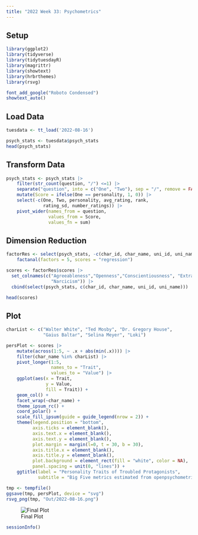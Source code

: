 ```yaml
---
title: "2022 Week 33: Psychometrics"
---
```


## Setup

```r
library(ggplot2)
library(tidyverse)
library(tidytuesdayR)
library(magrittr)
library(showtext)
library(hrbrthemes)
library(rsvg)
```

```r
font_add_google("Roboto Condensed")
showtext_auto()
```

## Load Data

```r
tuesdata <- tt_load('2022-08-16')

psych_stats <- tuesdata$psych_stats
head(psych_stats)
```

## Transform Data

```r
psych_stats <- psych_stats |> 
    filter(str_count(question, "/") <=1) |> 
    separate("question", into = c("One", "Two"), sep = "/", remove = FALSE) |> 
    mutate(Score = ifelse(One == personality, 1, 0)) |> 
    select(-c(One, Two, personality, avg_rating, rank, 
              rating_sd, number_ratings)) |> 
    pivot_wider(names_from = question, 
                values_from = Score,
                values_fn = sum)
```

## Dimension Reduction

```r
factorRes <- select(psych_stats, -c(char_id, char_name, uni_id, uni_name)) |> 
    factanal(factors = 5, scores = "regression")

scores <- factorRes$scores |> 
  set_colnames(c("Agreeableness","Openness","Conscientiousness", "Extraversion", 
                 "Narcicism")) |> 
  cbind(select(psych_stats, c(char_id, char_name, uni_id, uni_name)))

head(scores)
```

## Plot

```r

charList <- c("Walter White", "Ted Mosby", "Dr. Gregory House",
              "Gaius Baltar", "Selina Meyer", "Loki")

persPlot <- scores |> 
    mutate(across(1:5, ~ .x + abs(min(.x)))) |> 
    filter(char_name %in% charList) |> 
    pivot_longer(1:5, 
                 names_to = "Trait", 
                 values_to = "Value") |> 
    ggplot(aes(x = Trait, 
               y = Value, 
               fill = Trait)) + 
    geom_col() + 
    facet_wrap(~char_name) + 
    theme_ipsum_rc() + 
    coord_polar() + 
    scale_fill_ipsum(guide = guide_legend(nrow = 2)) +
    theme(legend.position = "bottom", 
          axis.ticks = element_blank(), 
          axis.text.x = element_blank(),
          axis.text.y = element_blank(),
          plot.margin = margin(l=0, t = 30, b = 30),
          axis.title.x = element_blank(),
          axis.title.y = element_blank(),
          plot.background = element_rect(fill = "white", color = NA),
          panel.spacing = unit(0, "lines")) +
    ggtitle(label = "Personality Traits of Troubled Protagonists", 
            subtitle = "Big Five metrics estimated from openpsychometrics.org data")

tmp <- tempfile()
ggsave(tmp, persPlot, device = "svg")
rsvg_png(tmp, "Out/2022-08-16.png")
```

![Final Plot](Out/2022-08-16.png)

```r
sessionInfo()
```
